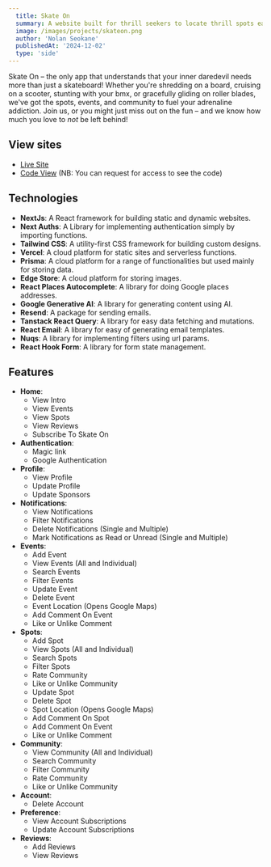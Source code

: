 ```yaml
---
  title: Skate On
  summary: A website built for thrill seekers to locate thrill spots easily.
  image: /images/projects/skateon.png
  author: 'Nolan Seokane'
  publishedAt: '2024-12-02'
  type: 'side'
---
```


Skate On – the only app that understands that your inner daredevil needs more
than just a skateboard! Whether you're shredding on a board, cruising on a
scooter, stunting with your bmx, or gracefully gliding on roller blades, we've
got the spots, events, and community to fuel your adrenaline addiction. Join us,
or you might just miss out on the fun – and we know how much you love to _not_
be left behind!

## View sites

- [Live Site](https://skateon.nsonline.co.za/)
- [Code View](https://github.com/nseokaneJHB/skateon) (NB: You can request for
  access to see the code)

## Technologies

- **NextJs**: A React framework for building static and dynamic websites.
- **Next Auths**: A Library for implementing authentication simply by importing
  functions.
- **Tailwind CSS**: A utility-first CSS framework for building custom designs.
- **Vercel**: A cloud platform for static sites and serverless functions.
- **Prisma**: A cloud platform for a range of functionalities but used mainly
  for storing data.
- **Edge Store**: A cloud platform for storing images.
- **React Places Autocomplete**: A library for doing Google places addresses.
- **Google Generative AI**: A library for generating content using AI.
- **Resend**: A package for sending emails.
- **Tanstack React Query**: A library for easy data fetching and mutations.
- **React Email**: A library for easy of generating email templates.
- **Nuqs**: A library for implementing filters using url params.
- **React Hook Form**: A library for form state management.

## Features

- **Home**:
  - View Intro
  - View Events
  - View Spots
  - View Reviews
  - Subscribe To Skate On
- **Authentication**:
  - Magic link
  - Google Authentication
- **Profile**:
  - View Profile
  - Update Profile
  - Update Sponsors
- **Notifications**:
  - View Notifications
  - Filter Notifications
  - Delete Notifications (Single and Multiple)
  - Mark Notifications as Read or Unread (Single and Multiple)
- **Events**:
  - Add Event
  - View Events (All and Individual)
  - Search Events
  - Filter Events
  - Update Event
  - Delete Event
  - Event Location (Opens Google Maps)
  - Add Comment On Event
  - Like or Unlike Comment
- **Spots**:
  - Add Spot
  - View Spots (All and Individual)
  - Search Spots
  - Filter Spots
  - Rate Community
  - Like or Unlike Community
  - Update Spot
  - Delete Spot
  - Spot Location (Opens Google Maps)
  - Add Comment On Spot
  - Add Comment On Event
  - Like or Unlike Comment
- **Community**:
  - View Community (All and Individual)
  - Search Community
  - Filter Community
  - Rate Community
  - Like or Unlike Community
- **Account**:
  - Delete Account
- **Preference**:
  - View Account Subscriptions
  - Update Account Subscriptions
- **Reviews**:
  - Add Reviews
  - View Reviews
